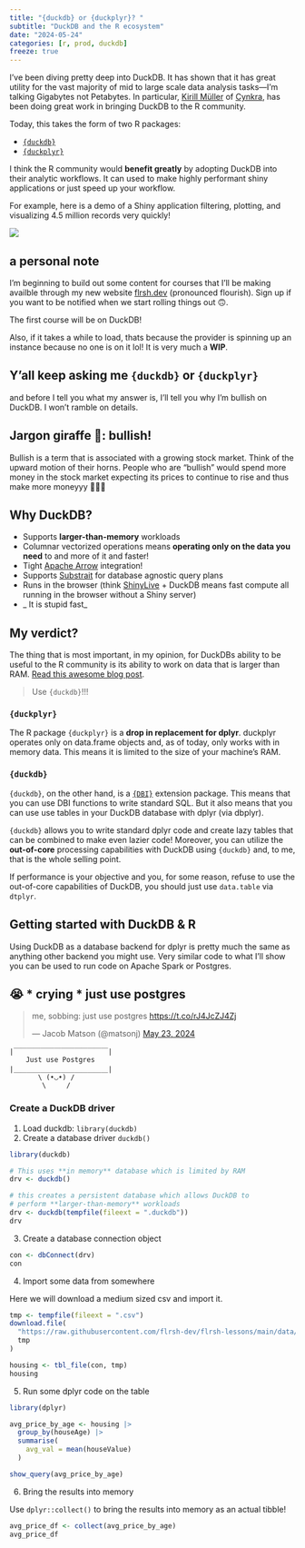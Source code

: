```yaml
---
title: "{duckdb} or {duckplyr}? "
subtitle: "DuckDB and the R ecosystem"
date: "2024-05-24"
categories: [r, prod, duckdb]
freeze: true
---
```


I've been diving pretty deep into DuckDB. It has shown that it has great utility for the vast majority of mid to large scale data analysis tasks—I'm talking Gigabytes not Petabytes. In particular, [Kirill Müller](https://github.com/krlmlr) of [Cynkra](https://cynkra.com/), has been doing great work in bringing DuckDB to the R community. 

Today, this takes the form of two R packages: 

- [`{duckdb}`](https://r.duckdb.org/)
- [`{duckplyr}`](https://duckdblabs.github.io/duckplyr/)

I think the R community would **benefit greatly** by adopting DuckDB into their analytic workflows. It can used to make highly performant shiny applications or just speed up your workflow.

For example, here is a demo of a Shiny application filtering, plotting, and visualizing 4.5 million records very quickly! 

![](https://raw.githubusercontent.com/flrsh-dev/flrsh-lessons/main/duckdb-deep-dive/project/final-app.gif)

:::{.callout-note collapse="true"}
## a personal note
I'm beginning to build out some content for courses that I'll be making availble through my new website [flrsh.dev](https://flrsh.dev/) (pronounced flourish). Sign up if you want to be notified when we start rolling things out 🙃. 

The first course will be on DuckDB! 

Also, if it takes a while to load, thats because the provider is spinning up an instance because no one is on it lol! It is very much a **WIP**.
:::


## Y'all keep asking me `{duckdb}` or `{duckplyr}`

and before I tell you what my answer is, I'll tell you why I'm bullish on DuckDB. I won't ramble on details. 


:::{.callout-tip collapse="true"}
## Jargon giraffe 🦒: bullish!
Bullish is a term that is associated with a growing stock market. Think of the upward motion of their horns. People who are "bullish" would spend more money in the stock market expecting its prices to continue to rise and thus make more moneyyy 💸💸💸
:::

## Why DuckDB?

- Supports **larger-than-memory** workloads
- Columnar vectorized operations means **operating only on the data you need** to and more of it and faster!
- Tight [Apache Arrow](https://arrow.apache.org/docs/r/) integration!
- Supports [Substrait](https://substrait.io/) for database agnostic query plans 
- Runs in the browser (think [ShinyLive](https://shinylive.io/r/examples/) + DuckDB means fast compute all running in the browser without a Shiny server)
- _ It is stupid fast_

## My verdict?

The thing that is most important, in my opinion, for DuckDBs ability to be useful to the R community is its ability to work on data that is larger than RAM. [Read this awesome blog post](https://duckdb.org/2024/03/29/external-aggregation.html).

:::{.display-1}
> Use `{duckdb}`!!!
:::

### `{duckplyr}`

The R package `{duckplyr}` is a **drop in replacement for dplyr**. duckplyr operates only on data.frame objects and, as of today, only works with in memory data. This means it is limited to the size of your machine's RAM. 


### `{duckdb}`

`{duckdb}`, on the other hand, is a [`{DBI}`](https://dbi.r-dbi.org/reference/index.html) extension package. This means that you can use DBI functions to write standard SQL. But it also means that you can use use tables in your DuckDB database with dplyr (via dbplyr).

`{duckdb}` allows you to write standard dplyr code and create lazy tables that can be combined to make even lazier code! Moreover, you can utilize the **out-of-core** processing capabilities with DuckDB using `{duckdb}` and, to me, that is the whole selling point. 

If performance is your objective and you, for some reason, refuse to use the out-of-core capabilities of DuckDB, you should just use `data.table` via `dtplyr`. 



## Getting started with DuckDB & R

Using DuckDB as a database backend for dplyr is pretty much the same as anything other backend you might use. Very similar code to what I'll show you can be used to run code on Apache Spark or Postgres. 

:::{.callout-note collapse="true"}
## 😭 * crying * just use postgres
<blockquote class="twitter-tweet"><p lang="en" dir="ltr">me, sobbing: just use postgres <a href="https://t.co/rJ4JcZJ4Zj">https://t.co/rJ4JcZJ4Zj</a></p>&mdash; Jacob Matson (@matsonj) <a href="https://twitter.com/matsonj/status/1793681468134445371?ref_src=twsrc%5Etfw">May 23, 2024</a></blockquote> <script async src="https://platform.twitter.com/widgets.js" charset="utf-8"></script>


```
|￣￣￣￣￣￣￣￣￣￣￣￣￣￣|
    Just use Postgres    
|＿＿＿＿＿＿＿＿＿＿＿＿＿＿|
       \ (•◡•) / 
        \     /
```
:::

### Create a DuckDB driver

1. Load duckdb: `library(duckdb)`
2. Create a database driver `duckdb()`

```r
library(duckdb)

# This uses **in memory** database which is limited by RAM
drv <- duckdb()

# this creates a persistent database which allows DuckDB to
# perform **larger-than-memory** workloads
drv <- duckdb(tempfile(fileext = ".duckdb"))
drv
```

3. Create a database connection object

```r
con <- dbConnect(drv)
con
```

4. Import some data from somewhere

Here we will download a medium sized csv and import it. 

```r
tmp <- tempfile(fileext = ".csv")
download.file(
  "https://raw.githubusercontent.com/flrsh-dev/flrsh-lessons/main/data/houses1990.csv",
  tmp
)

housing <- tbl_file(con, tmp)
housing
```

5. Run some dplyr code on the table

```r
library(dplyr)
```
```r
avg_price_by_age <- housing |>
  group_by(houseAge) |>
  summarise(
    avg_val = mean(houseValue)
  )

show_query(avg_price_by_age)
```

6. Bring the results into memory 

Use `dplyr::collect()` to bring the results into memory as an actual tibble! 
```r
avg_price_df <- collect(avg_price_by_age)
avg_price_df
```